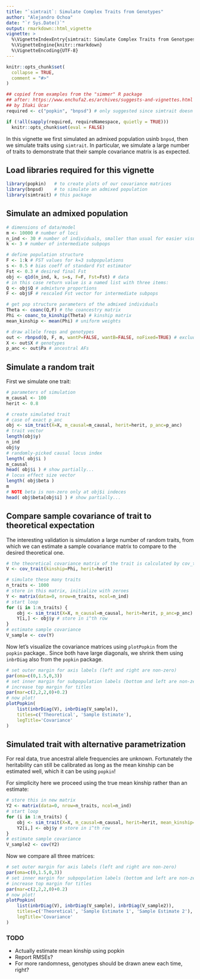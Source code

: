 ```yaml
---
title: "`simtrait`: Simulate Complex Traits from Genotypes"
author: "Alejandro Ochoa"
date: "`r Sys.Date()`"
output: rmarkdown::html_vignette
vignette: >
  %\VignetteIndexEntry{simtrait: Simulate Complex Traits from Genotypes}
  %\VignetteEngine{knitr::rmarkdown}
  %\VignetteEncoding{UTF-8}
---
```


```r
knitr::opts_chunk$set(
  collapse = TRUE,
  comment = "#>"
)
```

```r
## copied from examples from the "simmer" R package
## after: https://www.enchufa2.es/archives/suggests-and-vignettes.html
## by Iñaki Úcar
required <- c("popkin", "bnpsd") # only suggested since simtrait doesn't need them to run...

if (!all(sapply(required, requireNamespace, quietly = TRUE)))
  knitr::opts_chunk$set(eval = FALSE)
```


In this vignette we first simulated an admixed population usinb `bnpsd`, then we simulate traits using `simtrait`.
In particular, we simulate a large number of traits to demonstrate that their sample covariance matrix is as expected.

## Load libraries required for this vignette

```r
library(popkin)   # to create plots of our covariance matrices
library(bnpsd)    # to simulate an admixed population
library(simtrait) # this package
```

## Simulate an admixed population

```r
# dimensions of data/model
m <- 10000 # number of loci
n_ind <- 30 # number of individuals, smaller than usual for easier visualizations
k <- 3 # number of intermediate subpops

# define population structure
F <- 1:k # FST values for k=3 subpopulations
s <- 0.5 # bias coeff of standard Fst estimator
Fst <- 0.3 # desired final Fst
obj <- q1d(n_ind, k, s=s, F=F, Fst=Fst) # data
# in this case return value is a named list with three items:
Q <- obj$Q # admixture proportions
F <- obj$F # rescaled Fst vector for intermediate subpops

# get pop structure parameters of the admixed individuals
Theta <- coanc(Q,F) # the coancestry matrix
Phi <- coanc_to_kinship(Theta) # kinship matrix
mean_kinship <- mean(Phi) # uniform weights

# draw allele freqs and genotypes
out <- rbnpsd(Q, F, m, wantP=FALSE, wantB=FALSE, noFixed=TRUE) # exclude variables not of interest
X <- out$X # genotypes
p_anc <- out$Pa # ancestral AFs
```

## Simulate a random trait

First we simulate one trait:

```r
# parameters of simulation
m_causal <- 100
herit <- 0.8

# create simulated trait
# case of exact p_anc
obj <- sim_trait(X=X, m_causal=m_causal, herit=herit, p_anc=p_anc)
# trait vector
length(obj$y)
n_ind
obj$y
# randomly-picked causal locus index
length( obj$i )
m_causal
head( obj$i ) # show partially...
# locus effect size vector
length( obj$beta )
m
# NOTE beta is non-zero only at obj$i indeces
head( obj$beta[obj$i] ) # show partially...
```

## Compare sample covariance of trait to theoretical expectation

The interesting validation is simulation a large number of random traits, from which we can estimate a sample covariance matrix to compare to the desired theoretical one.

```r
# the theoretical covariance matrix of the trait is calculated by cov_trait
V <- cov_trait(kinship=Phi, herit=herit)

# simulate these many traits
n_traits <- 1000
# store in this matrix, initialize with zeroes
Y <- matrix(data=0, nrow=n_traits, ncol=n_ind)
# start loop
for (i in 1:n_traits) {
    obj <- sim_trait(X=X, m_causal=m_causal, herit=herit, p_anc=p_anc)
    Y[i,] <- obj$y # store in i^th row
}
# estimate sample covariance
V_sample <- cov(Y)
```

Now let's visualize the covariance matrices using `plotPopkin` from the `popkin` package..
Since both have large diagonals, we shrink them using `inbrDiag` also from the `popkin` package.

```r
# set outer margin for axis labels (left and right are non-zero)
par(oma=c(0,1.5,0,3))
# set inner margin for subpopulation labels (bottom and left are non-zero), add padding
# increase top margin for titles
par(mar=c(2,2,2,0)+0.2)
# now plot!
plotPopkin(
    list(inbrDiag(V), inbrDiag(V_sample)),
    titles=c('Theoretical', 'Sample Estimate'),
    legTitle='Covariance'
)
```

## Simulated trait with alternative parametrization

For real data, true ancestral allele frequencies are unknown.
Fortunately the heritability can still be calibrated as long as the mean kinship can be estimated well, which it can be using `popkin`!

For simplicity here we proceed using the true mean kinship rather than an estimate:
```r
# store this in new matrix
Y2 <- matrix(data=0, nrow=n_traits, ncol=n_ind)
# start loop
for (i in 1:n_traits) {
    obj <- sim_trait(X=X, m_causal=m_causal, herit=herit, mean_kinship=mean_kinship)
    Y2[i,] <- obj$y # store in i^th row
}
# estimate sample covariance
V_sample2 <- cov(Y2)
```
Now we compare all three matrices:
```r
# set outer margin for axis labels (left and right are non-zero)
par(oma=c(0,1.5,0,3))
# set inner margin for subpopulation labels (bottom and left are non-zero), add padding
# increase top margin for titles
par(mar=c(2,2,2,0)+0.2)
# now plot!
plotPopkin(
    list(inbrDiag(V), inbrDiag(V_sample), inbrDiag(V_sample2)),
    titles=c('Theoretical', 'Sample Estimate 1', 'Sample Estimate 2'),
    legTitle='Covariance'
)
```

### TODO

- Actually estimate mean kinship using popkin
- Report RMSEs?
- For more randomness, genotypes should be drawn anew each time, right?

